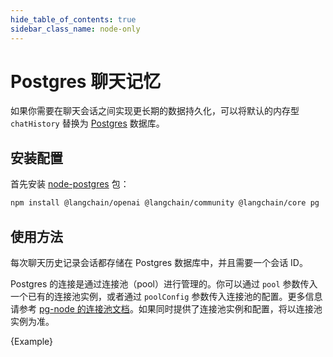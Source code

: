 ```yaml
---
hide_table_of_contents: true
sidebar_class_name: node-only
---
```



# Postgres 聊天记忆

如果你需要在聊天会话之间实现更长期的数据持久化，可以将默认的内存型 `chatHistory` 替换为 [Postgres](https://www.postgresql.org/) 数据库。

## 安装配置

首先安装 [node-postgres](https://node-postgres.com/) 包：


<IntegrationInstallTooltip></IntegrationInstallTooltip>

```bash npm2yarn
npm install @langchain/openai @langchain/community @langchain/core pg
```

## 使用方法

每次聊天历史记录会话都存储在 Postgres 数据库中，并且需要一个会话 ID。

Postgres 的连接是通过连接池（pool）进行管理的。你可以通过 `pool` 参数传入一个已有的连接池实例，或者通过 `poolConfig` 参数传入连接池的配置。更多信息请参考 [pg-node 的连接池文档](https://node-postgres.com/apis/pool)。如果同时提供了连接池实例和配置，将以连接池实例为准。


<CodeBlock language="typescript">{Example}</CodeBlock>